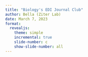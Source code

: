 ```yaml
---
title: "Biology's EDI Journal Club"
author: Bella (Ziter Lab)
date: March 7, 2023
format: 
  revealjs:
    theme: simple
    incremental: true
    slide-number: c
    show-slide-number: all
---
```


## 
